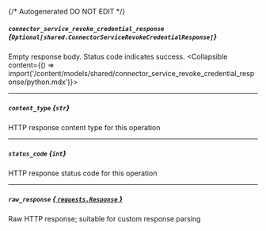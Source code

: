 {/* Autogenerated DO NOT EDIT  */}

##### `connector_service_revoke_credential_response` *{`Optional[shared.ConnectorServiceRevokeCredentialResponse]`}*
Empty response body. Status code indicates success.
<Collapsible content={() => import('/content/models/shared/connector_service_revoke_credential_response/python.mdx')}>
</Collapsible>

---
##### `content_type` *{`str`}*
HTTP response content type for this operation

---
##### `status_code` *{`int`}*
HTTP response status code for this operation

---
##### `raw_response` [*{ `requests.Response` }*](https://requests.readthedocs.io/en/latest/api/#requests.Response)
Raw HTTP response; suitable for custom response parsing

